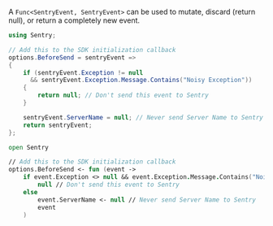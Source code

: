 A `Func<SentryEvent, SentryEvent>` can be used to mutate, discard (return null), or return a completely new event.

```csharp
using Sentry;

// Add this to the SDK initialization callback
options.BeforeSend = sentryEvent =>
{
    if (sentryEvent.Exception != null
      && sentryEvent.Exception.Message.Contains("Noisy Exception"))
    {
        return null; // Don't send this event to Sentry
    }

    sentryEvent.ServerName = null; // Never send Server Name to Sentry
    return sentryEvent;
};
```

```fsharp
open Sentry

// Add this to the SDK initialization callback
options.BeforeSend <- fun (event ->
    if event.Exception <> null && event.Exception.Message.Contains("Noisy Exception") then
        null // Don't send this event to Sentry
    else
        event.ServerName <- null // Never send Server Name to Sentry
        event
    )
```
